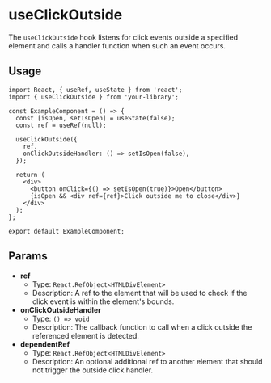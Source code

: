 
<Meta of={UseClickOutsideStories} title='Hooks/useClickOutside' />

# useClickOutside

The `useClickOutside` hook listens for click events outside a specified element and calls a handler function when such an event occurs.

<Canvas>
  <Story of={UseClickOutsideStories.Default} />
</Canvas>

## Usage

```tsx
import React, { useRef, useState } from 'react';
import { useClickOutside } from 'your-library';

const ExampleComponent = () => {
  const [isOpen, setIsOpen] = useState(false);
  const ref = useRef(null);

  useClickOutside({
    ref,
    onClickOutsideHandler: () => setIsOpen(false),
  });

  return (
    <div>
      <button onClick={() => setIsOpen(true)}>Open</button>
      {isOpen && <div ref={ref}>Click outside me to close</div>}
    </div>
  );
};

export default ExampleComponent;
```

## Params

- **ref**
  - Type: `React.RefObject<HTMLDivElement>`
  - Description: A ref to the element that will be used to check if the click event is within the element's bounds.
- **onClickOutsideHandler**
  - Type: `() => void`
  - Description: The callback function to call when a click outside the referenced element is detected.
- **dependentRef**
  - Type: `React.RefObject<HTMLDivElement>`
  - Description: An optional additional ref to another element that should not trigger the outside click handler.
